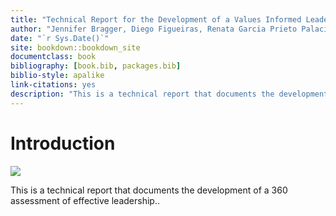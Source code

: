 --- 
title: "Technical Report for the Development of a Values Informed Leadership Measure"
author: "Jennifer Bragger, Diego Figueiras, Renata Garcia Prieto Palacios Roji, John Kulas & Ian Lee"
date: "`r Sys.Date()`"
site: bookdown::bookdown_site
documentclass: book
bibliography: [book.bib, packages.bib]
biblio-style: apalike
link-citations: yes
description: "This is a technical report that documents the development of a 360 assessment of effective leadership."
---

# Introduction

![](monk-g0dbed9dae_1920.jpg)

This is a technical report that documents the development of a 360 assessment of effective leadership..


